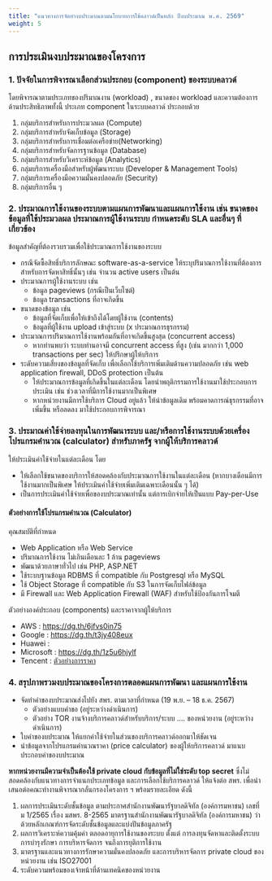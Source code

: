 ```yaml
---
title: "แนวทางการจัดทำงบประมาณตามนโยบายการใช้คลาวด์เป็นหลัก ปีงบประมาณ พ.ศ. 2569"
weight: 5
---
```


## การประเมินงบประมาณของโครงการ

### 1. ปัจจัยในการพิจารณาเลือกส่วนประกอบ (component) ของระบบคลาวด์ 

โดยพิจารณาตามประเภทของปริมาณงาน (workload) , ขนาดของ workload และความต้องการด้านประสิทธิภาพทั้งนี้ ประเภท component ในระบบคลาวด์ ประกอบด้วย 

1. กลุ่มบริการสำหรับการประมวลผล (Compute)
2. กลุ่มบริการสำหรับจัดเก็บข้อมูล (Storage)
3. กลุ่มบริการสำหรับการเชื่อมต่อเครือข่าย(Networking)
4. กลุ่มบริการสำหรับจัดการฐานข้อมูล (Database)
5. กลุ่มบริการสำหรับวิเคราะห์ข้อมูล (Analytics)
6. กลุ่มบริการเครื่องมือสำหรับผู้พัฒนาระบบ (Developer & Management Tools)
7. กลุ่มบริการเครื่องมือความมั่นคงปลอดภัย (Security)
8. กลุ่มบริการอื่น ๆ

### 2. ประมาณการใช้งานของระบบตามแผนการพัฒนาและแผนการใช้งาน เช่น ขนาดของข้อมูลที่ใช้ประมวลผล ประมาณการผู้ใช้งานระบบ กำหนดระดับ SLA  และอื่นๆ ที่เกี่ยวข้อง

ข้อมูลสำคัญที่ต้องรวบรวมเพื่อใช้ประมาณการใช้งานของระบบ
* กรณีจัดซื้อสิทธิ์บริการลักษณะ software-as-a-service ให้ระบุปริมาณการใช้งานที่ต้องการสำหรับการจัดหาสิทธิ์นั้นๆ เช่น จำนวน active users เป็นต้น
* ประมาณการผู้ใช้งานระบบ เช่น
  * ข้อมูล pageviews (กรณีเป็นเว็บไซต์)
  * ข้อมูล transactions ที่อาจเกิดขึ้น
* ขนาดของข้อมูล เช่น 
  * ข้อมูลที่จัดเก็บเพื่อให้เข้าถึงได้โดยผู้ใช้งาน (contents)
  * ข้อมูลที่ผู้ใช้งาน upload เข้าสู่ระบบ (x ประมาณการธุรกรรม)
* ประมาณการปริมาณการใช้งานพร้อมกันที่อาจเกิดขึ้นสูงสุด (concurrent access)
  * หากท่านพบว่า ระบบท่านอาจมี concurrent access ที่สูง (เช่น มากกว่า 1,000 transactions per sec) ให้ปรึกษาผู้ให้บริการ
* ระดับความเสี่ยงของข้อมูลที่จัดเก็บ เพื่อเลือกใช้บริการเพิ่มเติมด้านความปลอดภัย เช่น web application firewall, DDoS protection เป็นต้น
  * ให้ประมาณการข้อมูลที่เกิดขึ้นในแต่ละเดือน โดยนำพฤติกรรมการใช้งานมาใช้ประกอบการประเมิน เช่น ช่วงเวลาที่มีการใช้งานมากเป็นพิเศษ
  * หากหน่วยงานมีการใช้บริการ Cloud อยู่แล้ว ให้นำข้อมูลเดิม พร้อมคาดการณ์ธุรกรรมที่อาจเพิ่มขึ้น หรือลดลง มาใช้ประกอบการพิจารณา

### 3. ประมาณค่าใช้จ่ายลงทุนในการพัฒนาระบบ และ/หรือการใช้งานระบบด้วยเครื่องโปรแกรมคำนวณ (calculator) สำหรับภาครัฐ จากผู้ให้บริการคลาวด์

ให้ประเมินค่าใช้จ่ายในแต่ละเดือน โดย
* ให้เลือกใช้ขนาดของบริการให้สอดคล้องกับประมาณการใช้งานในแต่ละเดือน (หากบางเดือนมีการใช้งานมากเป็นพิเศษ ให้ประเมินค่าใช้จ่ายเพิ่มเติมเฉพาะเดือนนั้น ๆ ได้)
* เป็นการประเมินค่าใช้จ่ายเพื่อของบประมาณเท่านั้น แต่การเบิกจ่ายให้เป็นแบบ Pay-per-Use

#### ตัวอย่างการใช้โปรแกรมคำนวณ (Calculator)

คุณสมบัติที่กำหนด
* Web Application หรือ Web Service
* ปริมาณการใช้งาน ไม่เกินเดือนละ 1 ล้าน pageviews
* พัฒนาด้วยภาษาทั่วไป เช่น PHP, ASP.NET
* ใช้ระบบฐานข้อมูล RDBMS ที่ compatible กับ Postgresql หรือ MySQL
* ใช้ Object Storage ที่ compatible กับ S3 ในการจัดเก็บไฟล์ข้อมูล
* มี Firewall และ Web Application Firewall (WAF) สำหรับใช้ป้องกันการโจมตี

ตัวอย่างองค์ประกอบ (components) และราคาจากผู้ให้บริการ
* AWS : https://dg.th/6jfvs0in75 
* Google : https://dg.th/t3jy408eux
* Huawei : 
* Microsoft : https://dg.th/1z5u6hjylf 
* Tencent : [ตัวอย่างการราคา](/Uploads/cloud_tencent_prices.xlsx)

### 4. สรุปภาพรวมงบประมาณของโครงการตลอดแผนการพัฒนา และแผนการใช้งาน

* จัดทำคำของบประมาณส่งไปยัง สพร. ตามเวลาที่กำหนด (19 พ.ย. – 18 ธ.ค. 2567)
  * ตัวอย่างแบบคำขอ (อยู่ระหว่างดำเนินการ)
  * ตัวอย่าง TOR งานจ้างบริการคลาวด์สำหรับบริการ/ระบบ .... ของหน่วยงาน (อยู่ระหว่างดำเนินการ)
* ใบคำของบประมาณ ให้แยกค่าใช้จ่ายในส่วนของบริการคลาวด์ออกมาให้ชัดเจน
* นำข้อมูลจากโปรแกรมคำนวณราคา (price calculator) ของผู้ให้บริการคลาวด์ มาแนบประกอบคำของบประมาณ

**หากหน่วยงานมีความจำเป็นต้องใช้ private cloud กับข้อมูลที่ไม่ใช่ระดับ top secret** ซึ่งไม่สอดคล้องกับแนวทางการจำแนกประเภทข้อมูล และการเลือกใช้บริการคลาวด์ ให้แจ้งต่อ สพร. เพื่อนำเสนอต่อคณะทำงานพิจารณากลั่นกรองโครงการ ฯ พร้อมรายละเอียด ดังนี้

1. ผลการประเมินระดับชั้นข้อมูล ตามประกาศสำนักงานพัฒนารัฐบาลดิจิทัล (องค์การมหาชน) เลขที่ ม 1/2565 เรื่อง มสพร. 8-2565 มาตรฐานสำนักงานพัฒนารัฐบาลดิจิทัล (องค์การมหาชน) ว่าด้วยหลักเกณฑ์การจัดระดับชั้นข้อมูลและแบ่งปันข้อมูลภาครัฐ
2. ผลการวิเคราะห์ความคุ้มค่า ตลอดอายุการใช้งานของระบบ ตั้งแต่ การลงทุนจัดหาและติดตั้งระบบ การบำรุงรักษา การบริหารจัดการ จนถึงการยุติการใช้งาน
3. มาตรฐานและแนวทางการรักษาความมั่นคงปลอดภัย และการบริหารจัดการ private cloud ของหน่วยงาน เช่น ISO27001
4. ระดับความพร้อมของเจ้าหน้าที่ด้านเทคนิคของหน่วยงาน
